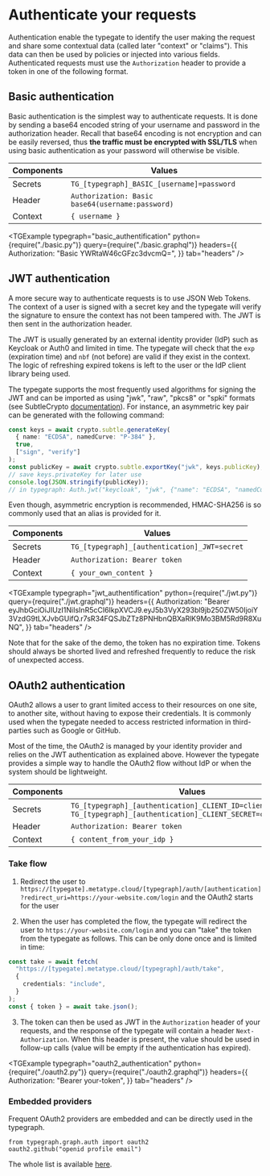 
# Authenticate your requests

Authentication enable the typegate to identify the user making the request and share some contextual data (called later "context" or "claims"). This data can then be used by policies or injected into various fields. Authenticated requests must use the `Authorization` header to provide a token in one of the following format.

## Basic authentication

Basic authentication is the simplest way to authenticate requests. It is done by sending a base64 encoded string of your username and password in the authorization header. Recall that base64 encoding is not encryption and can be easily reversed, thus **the traffic must be encrypted with SSL/TLS** when using basic authentication as your password will otherwise be visible.

| Components | Values                                           |
| ---------- | ------------------------------------------------ |
| Secrets    | `TG_[typegraph]_BASIC_[username]=password`       |
| Header     | `Authorization: Basic base64(username:password)` |
| Context    | `{ username }`                                   |

<TGExample
  typegraph="basic_authentification"
  python={require("./basic.py")}
  query={require("./basic.graphql")}
  headers={{
    Authorization: "Basic YWRtaW46cGFzc3dvcmQ=",
  }}
  tab="headers"
/>

## JWT authentication

A more secure way to authenticate requests is to use JSON Web Tokens. The context of a user is signed with a secret key and the typegate will verify the signature to ensure the context has not been tampered with. The JWT is then sent in the authorization header.

The JWT is usually generated by an external identity provider (IdP) such as Keycloak or Auth0 and limited in time. The typegate will check that the `exp` (expiration time) and `nbf` (not before) are valid if they exist in the context. The logic of refreshing expired tokens is left to the user or the IdP client library being used.

The typegate supports the most frequently used algorithms for signing the JWT and can be imported as using "jwk", "raw", "pkcs8" or "spki" formats (see SubtleCrypto [documentation](https://developer.mozilla.org/en-US/docs/Web/API/SubtleCrypto/importKey)).
For instance, an asymmetric key pair can be generated with the following command:

```typescript
const keys = await crypto.subtle.generateKey(
  { name: "ECDSA", namedCurve: "P-384" },
  true,
  ["sign", "verify"]
);
const publicKey = await crypto.subtle.exportKey("jwk", keys.publicKey);
// save keys.privateKey for later use
console.log(JSON.stringify(publicKey));
// in typegraph: Auth.jwt("keycloak", "jwk", {"name": "ECDSA", "namedCurve": "P-384"})
```

Even though, asymmetric encryption is recommended, HMAC-SHA256 is so commonly used that an alias is provided for it.

| Components | Values                                       |
| ---------- | -------------------------------------------- |
| Secrets    | `TG_[typegraph]_[authentication]_JWT=secret` |
| Header     | `Authorization: Bearer token`                |
| Context    | `{ your_own_content }`                       |

<TGExample
  typegraph="jwt_authentification"
  python={require("./jwt.py")}
  query={require("./jwt.graphql")}
  headers={{
    Authorization:
      "Bearer eyJhbGciOiJIUzI1NiIsInR5cCI6IkpXVCJ9.eyJ5b3VyX293bl9jb250ZW50IjoiY3VzdG9tLXJvbGUifQ.r7sR34FQSJbZTz8PNHbnQBXaRlK9Mo3BM5Rd9R8XuNQ",
  }}
  tab="headers"
/>

Note that for the sake of the demo, the token has no expiration time. Tokens should always be shorted lived and refreshed frequently to reduce the risk of unexpected access.

## OAuth2 authentication

OAuth2 allows a user to grant limited access to their resources on one site, to another site, without having to expose their credentials. It is commonly used when the typegate needed to access restricted information in third-parties such as Google or GitHub.

Most of the time, the OAuth2 is managed by your identity provider and relies on the JWT authentication as explained above. However the typegate provides a simple way to handle the OAuth2 flow without IdP or when the system should be lightweight.

| Components | Values                                                                                                               |
| ---------- | -------------------------------------------------------------------------------------------------------------------- |
| Secrets    | `TG_[typegraph]_[authentication]_CLIENT_ID=client_id`, `TG_[typegraph]_[authentication]_CLIENT_SECRET=client_secret` |
| Header     | `Authorization: Bearer token`                                                                                        |
| Context    | `{ content_from_your_idp }`                                                                                          |

### Take flow

1. Redirect the user to `https://[typegate].metatype.cloud/[typegraph]/auth/[authentication]?redirect_uri=https://your-website.com/login` and the OAuth2 starts for the user

2. When the user has completed the flow, the typegate will redirect the user to `https://your-website.com/login` and you can "take" the token from the typegate as follows. This can be only done once and is limited in time:

```typescript
const take = await fetch(
  "https://[typegate].metatype.cloud/[typegraph]/auth/take",
  {
    credentials: "include",
  }
);
const { token } = await take.json();
```

3. The token can then be used as JWT in the `Authorization` header of your requests, and the response of the typegate will contain a header `Next-Authorization`. When this header is present, the value should be used in follow-up calls (value will be empty if the authentication has expired).

<OAuth2 name="github" typegraph="oauth2_authentication" />

<TGExample
  typegraph="oauth2_authentication"
  python={require("./oauth2.py")}
  query={require("./oauth2.graphql")}
  headers={{
    Authorization: "Bearer your-token",
  }}
  tab="headers"
/>

### Embedded providers

Frequent OAuth2 providers are embedded and can be directly used in the typegraph.

```
from typegraph.graph.auth import oauth2
oauth2.github("openid profile email")
```

The whole list is available [here](https://github.com/metatypedev/metatype/blob/main/typegraph/python/typegraph/graph/auth/oauth2.py).
